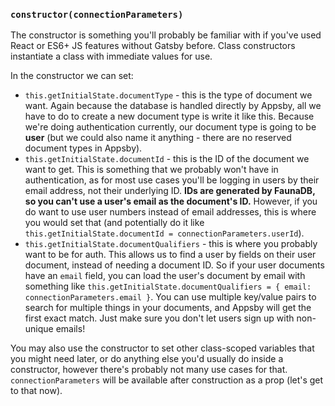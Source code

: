 ### ```constructor(connectionParameters)```
The constructor is something you'll probably be familiar with if you've used React or ES6+ JS features without Gatsby before. Class constructors instantiate a class with immediate values for use.

In the constructor we can set:
- ```this.getInitialState.documentType``` - this is the type of document we want. Again because the database is handled directly by Appsby, all we have to do to create a new document type is write it like this. Because we're doing authentication currently, our document type is going to be **user** (but we could also name it anything - there are no reserved document types in Appsby).
- ```this.getInitialState.documentId``` - this is the ID of the document we want to get. This is something that we probably won't have in authentication, as for most use cases you'll be logging in users by their email address, not their underlying ID. **IDs are generated by FaunaDB, so you can't use a user's email as the document's ID.** However, if you do want to use user numbers instead of email addresses, this is where you would set that (and potentially do it like ```this.getInitialState.documentId = connectionParameters.userId```).
- ```this.getInitialState.documentQualifiers``` - this is where you probably want to be for auth. This allows us to find a user by fields on their user document, instead of needing a document ID. So if your user documents have an ```email``` field, you can load the user's document by email with something like ```this.getInitialState.documentQualifiers = { email: connectionParameters.email }```. You can use multiple key/value pairs to search for multiple things in your documents, and Appsby will get the first exact match. Just make sure you don't let users sign up with non-unique emails!

You may also use the constructor to set other class-scoped variables that you might need later, or do anything else you'd usually do inside a constructor, however there's probably not many use cases for that. ```connectionParameters``` will be available after construction as a prop (let's get to that now).
